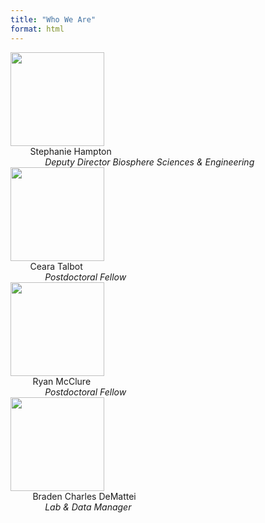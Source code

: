 ```yaml
---
title: "Who We Are"
format: html
---
```

| [![](images/tempimg.jpg){fig-alt="Ryan McClure" width=150px}](shampton.qmd)
|         Stephanie Hampton
|               *Deputy Director Biosphere Sciences & Engineering*

| [![](images/tempimg.jpg){fig-alt="Ceara Talbot" width=150px}](ctalbot.qmd)
|         Ceara Talbot
|               *Postdoctoral Fellow*

| [![](images/tempimg.jpg){fig-alt="Ryan McClure" width=150px}](rmcclure.qmd)
|          Ryan McClure
|               *Postdoctoral Fellow*

| [![](images/tempimg.jpg){fig-alt="Braden Charles DeMattei" width=150px}](bcdemattei.qmd)
|          Braden Charles DeMattei
|               *Lab & Data Manager*

